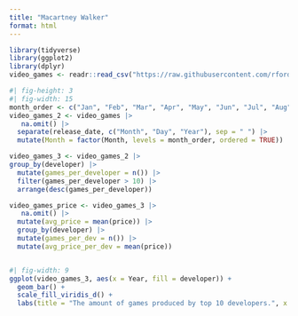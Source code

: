 ```yaml
---
title: "Macartney Walker"
format: html
---
```

```r
library(tidyverse)
library(ggplot2)
library(dplyr)
video_games <- readr::read_csv("https://raw.githubusercontent.com/rfordatascience/tidytuesday/main/data/2019/2019-07-30/video_games.csv")
```

```r
#| fig-height: 3
#| fig-width: 15
month_order <- c("Jan", "Feb", "Mar", "Apr", "May", "Jun", "Jul", "Aug", "Sep", "Oct", "Nov", "Dec")
video_games_2 <- video_games |>
   na.omit() |>
  separate(release_date, c("Month", "Day", "Year"), sep = " ") |>
  mutate(Month = factor(Month, levels = month_order, ordered = TRUE)) 

video_games_3 <- video_games_2 |>
group_by(developer) |>
  mutate(games_per_developer = n()) |>
  filter(games_per_developer > 10) |>
  arrange(desc(games_per_developer)) 

video_games_price <- video_games_3 |>
   na.omit() |>
  mutate(avg_price = mean(price)) |>
  group_by(developer) |>
  mutate(games_per_dev = n()) |>
  mutate(avg_price_per_dev = mean(price))



```


```r
#| fig-width: 9
ggplot(video_games_3, aes(x = Year, fill = developer)) +
  geom_bar() +
  scale_fill_viridis_d() +
  labs(title = "The amount of games produced by top 10 developers.", x = "Year", y = "Amount of games", color = "Developer", caption = "Data from Tidytuesday(2019-07-30)")
```



